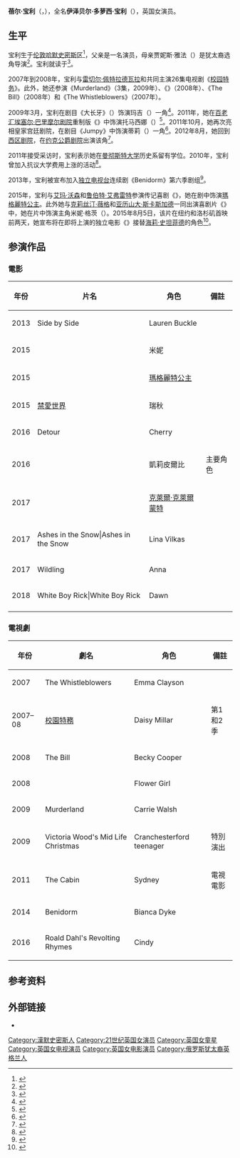 {{Infobox person
| name                = 蓓尔·宝利<br>Bel Powley
| image               = Bel Powley at Diary of a Teenage Girl premiere.jpg
| imagesize           =
| caption             =
| birth_name          = 伊泽贝尔·多萝西·宝利<br>Isobel Dorothy Powley
| birth_date          = {{birth date and age|1992|3|7|df=yes}}
| birth_place         = {{ENG}}[[伦敦|伦敦]][[哈默史密斯|哈默史密斯]]
| occupation          = 女演员
| years_active        = 2007年至今
| parents             = {{le|马克·宝利|Mark Powley}}
| website             =
}}

'''蓓尔·宝利'''（{{lang-en|Bel Powley}}，{{bd|1992年|3月7日||}}），全名'''伊泽贝尔·多萝西·宝利'''（{{lang|en|Isobel Dorothy Powley}}），英国女演员。

== 生平 ==
宝利生于[[伦敦|伦敦]][[哈默史密斯|哈默史密斯]]区<ref name=FamilySearch-EWBRI-1992>{{cite web|url=https://familysearch.org/ark:/61903/1:1:QV41-KQBV|title=Isobel Dorothy Powley - England and Wales Birth Registration Index|work=FamilySearch|accessdate=2015-08-10}}</ref>，父亲{{le|马克·宝利|Mark Powley}}是一名演员，母亲贾妮斯·雅法（{{lang|en|Janis Jaffa}}）是犹太裔选角导演<ref name=Scotsman-Teenage-2015>{{cite news|last1=Synnot|first1=Siobhan|title=Actress Bel Powley comes of age as 1970s adolescent|url=http://www.scotsman.com/what-s-on/film/actress-bel-powley-comes-of-age-as-1970s-adolescent-1-3847447|accessdate=2015-08-10|work=The Scotsman|date=2015-08-02}}</ref>。宝利就读于{{le|荷兰公园学校|Holland Park School}}<ref name="broadway1">{{cite web|author=Arcadia - Broadway |url=http://www.broadway.com/buzz/155655/arcadias-bel-powley-on-coming-to-broadway-as-a-brainy-teen/ |title=Arcadia's Bel Powley on Coming to Broadway as a Brainy Teen | Broadway Buzz |publisher=Broadway.com |date=2011-03-17 |accessdate=2014-01-16}}</ref>。

2007年到2008年，宝利与[[雷切尔·佩特拉德瓦拉|雷切尔·佩特拉德瓦拉]]和{{le|穆斯塔法·侯赛因·奥格鲁|Moustafa Chousein-Oglou}}共同主演26集电视剧《[[校园特务|校园特务]]》。此外，她还参演《Murderland》（3集，2009年）、《{{le|小杜麗|Little Dorrit (TV series)}}》（2008年）、《The Bill》（2008年）和《The Whistleblowers》（2007年）。

2009年3月，宝利在{{le|皇家宫廷剧院|Royal Court Theatre}}剧目《大长牙》（{{lang|en|''Tusk Tusk''}}）饰演玛吉（{{lang|en|''Maggie''}}）一角<ref>{{cite web|url=http://www.telegraph.co.uk/culture/culturecritics/charlesspencer/5093026/Tusk-Tusk-at-the-Royal-Court-review.html|title=Tusk Tusk at the Royal Court|last=Spencer|first=Charles|date=2009-04-02|work=The Daily Telegraph|accessdate=2011-11-04|location=London}}</ref>。2011年，她在[[百老汇剧院|百老汇]][[埃塞尔·巴里摩尔剧院|埃塞尔·巴里摩尔剧院]]重制版《{{le|阿卡迪亚 (戏剧)|Arcadia (play)|阿卡迪亚}}》中饰演托马西娜（{{lang|en|''Thomasina''}}）<ref>{{cite news|url=http://theater.nytimes.com/2011/03/18/theater/reviews/arcadia-by-tom-stoppard-on-broadway-review.html?pagewanted=all|title=Arcadia:The 180-Year stitch, Metaphysically Speaking|last=Brantley|first=Ben|date=2011-03-18|work=The New York Times|page=1|accessdate=2011-11-04}}</ref>。2011年10月，她再次亮相皇家宫廷剧院，在剧目《Jumpy》中饰演蒂莉（{{lang|en|''Tilly''}}）一角<ref>{{cite news|url=http://www.telegraph.co.uk/culture/theatre/theatre-reviews/8836928/Jumpy-Royal-Court-review.html|title=Jumpy, Royal Court|last=Spencer|first=Charles|date=2011-10-19|work=The Daily Telegraph|accessdate=2011-11-04}}</ref>。2012年8月，她回到[[西区剧院|西区剧院]]，在[[约克公爵剧院|约克公爵剧院]]出演该角<ref>{{cite web|url=http://www.independent.co.uk/arts-entertainment/films/features/observations-one-to-watch-bel-powley-actress-20-7917427.html |title=Observations' One To Watch: Bel Powley, Actress, 20 - Features - Films |publisher=The Independent |date=2012-07-07 |accessdate=2014-01-16}}</ref>。

2011年接受采访时，宝利表示她在[[曼彻斯特大学|曼彻斯特大学]]历史系留有学位。2010年，宝利曾加入抗议大学费用上涨的活动<ref>{{cite web|author=Susannah Butter |url=http://www.standard.co.uk/lifestyle/london-life/generation-next-meet-londons-bright-young-things-8276739.html |title=Generation next... meet London's bright young things - London Life - Life & Style - London Evening Standard |publisher=Standard.co.uk |date=2012-11-02 |accessdate=2014-01-16}}</ref>。

2013年，宝利被宣布加入[[独立电视台|独立电视台]]连续剧《Benidorm》第六季剧组<ref>{{cite web|last=Lazarus |first=Susanna |url=http://www.radiotimes.com/news/2013-04-12/benidorm-series-6-confirmed |title=Benidorm series 6 confirmed |publisher=Radio Times |date=2013-04-12 |accessdate=2014-01-16}}</ref>。

2015年，宝利与[[艾玛·沃森|艾玛·沃森]]和[[鲁伯特·艾弗雷特|鲁伯特·艾弗雷特]]参演传记喜剧《{{le|皇家遇見愛|A Royal Night Out}}》，她在剧中饰演[[瑪格麗特公主_(斯諾登伯爵夫人)|瑪格麗特公主]]。此外她与[[克莉丝汀·薇格|克莉丝汀·薇格]]和[[亚历山大·斯卡斯加德|亚历山大·斯卡斯加德]]一同出演喜剧片《{{le|女孩愛愛日記|The Diary of a Teenage Girl}}》中，她在片中饰演主角米妮·格茨（{{lang|en|Minnie Goetze}}）。2015年8月5日，该片在纽约和洛杉矶首映前两天，她宣布将在即将上演的独立电影《{{le|哈佛沒教的幸福課|Carrie Pilby}}》接替[[海莉·史坦菲德|海莉·史坦菲德]]的角色<ref name=HReporter-CarriePilbyCasting-2015>{{cite news|last1=Ford|first1=Rebecca|title='Diary of a Teenage Girl' Actress Bel Powley to Star in 'Carrie Pilby' (Exclusive)|url=http://www.hollywoodreporter.com/news/diary-a-teenage-girl-actress-812005|accessdate=2015-08-10|work=The Hollywood Reporter|date=2015-08-05}}</ref>。

== 参演作品 ==
=== 電影 ===
{| class="wikitable sortable"
|-
! 年份
! 片名
! 角色
! class="unsortable" | 備註
|-
| 2013
| Side by Side
| Lauren Buckle
| 
|-
| 2015
| {{le|女孩愛愛日記|The Diary of a Teenage Girl}}
| 米妮
| 
|-
| 2015
| {{le|皇家遇見愛|A Royal Night Out}}
| [[瑪格麗特公主_(斯諾登伯爵夫人)|瑪格麗特公主]]
| 
|-
| 2015
| [[禁愛世界|禁愛世界]]
| 瑞秋
|
|-
| 2016
| Detour
| Cherry
| 
|-
| 2016
| {{le|哈佛沒教的幸福課|Carrie Pilby (film)}}
| 凱莉皮爾比
| 主要角色
|-
| 2017
| {{le|瑪麗雪萊|Mary Shelley (film)}}
| [[克萊爾·克萊爾蒙特|克萊爾·克萊爾蒙特]]
| 
|-
| 2017
| Ashes in the Snow|Ashes in the Snow
| Lina Vilkas
| 
|-
| 2017
| Wildling
| Anna
| 
|-
| 2018
| White Boy Rick|White Boy Rick
| Dawn
| 
|-
|}

=== 電視劇 ===
{| class="wikitable sortable"
|-
! 年份
! 劇名
! 角色
! class="unsortable" | 備註
|-
| 2007
| The Whistleblowers
| Emma Clayson
|
|-
| 2007–08
| [[校園特務|校園特務]]
| Daisy Millar
| 第1和2季
|-
| 2008
| The Bill
| Becky Cooper
| 
|-
| 2008
| {{le|小杜麗|Little Dorrit (TV series)}}
| Flower Girl
| 
|-
| 2009
| Murderland
| Carrie Walsh
| 
|-
| 2009
| Victoria Wood's Mid Life Christmas
| Cranchesterford teenager
| 特別演出
|-
| 2011
| The Cabin
| Sydney
| 電視電影
|-
| 2014
| Benidorm
| Bianca Dyke
|
|-
| 2016
| Roald Dahl's Revolting Rhymes
| Cindy
|
|}

== 参考资料 ==
{{reflist}}

== 外部链接 ==
* {{IMDb name|id=2525790}}

{{Authority control}}

{{DEFAULTSORT:Powley, Bel}}
[[Category:漢默史密斯人|Category:漢默史密斯人]]
[[Category:21世纪英国女演员|Category:21世纪英国女演员]]
[[Category:英国女童星|Category:英国女童星]]
[[Category:英国女电视演员|Category:英国女电视演员]]
[[Category:英国女电影演员|Category:英国女电影演员]]
[[Category:俄罗斯犹太裔英格兰人|Category:俄罗斯犹太裔英格兰人]]